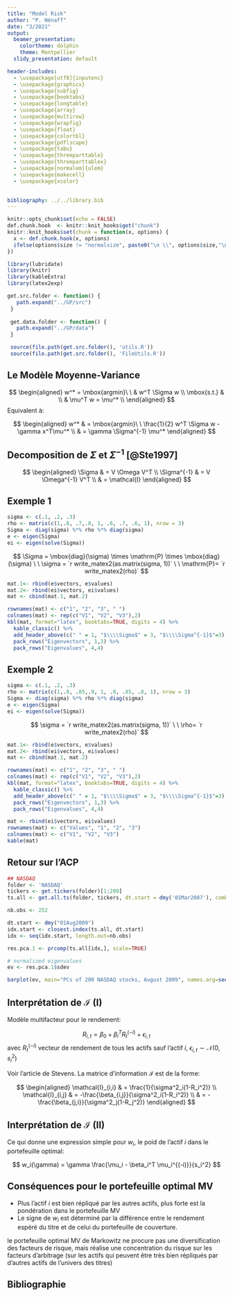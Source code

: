 ```yaml
---
title: "Model Risk"
author: "P. Hénaff"
date: "3/2021"
output:
  beamer_presentation:
    colortheme: dolphin
    theme: Montpellier
  slidy_presentation: default

header-includes:
  - \usepackage[utf8]{inputenc}
  - \usepackage{graphicx}
  - \usepackage{subfig}
  - \usepackage{booktabs}
  - \usepackage{longtable}
  - \usepackage{array}
  - \usepackage{multirow}
  - \usepackage{wrapfig}
  - \usepackage{float}
  - \usepackage{colortbl}
  - \usepackage{pdflscape}
  - \usepackage{tabu}
  - \usepackage{threeparttable}
  - \usepackage{threeparttablex}
  - \usepackage[normalem]{ulem}
  - \usepackage{makecell}
  - \usepackage{xcolor}

  
bibliography: ../../library.bib
---
```


```r
knitr::opts_chunk$set(echo = FALSE)
def.chunk.hook  <- knitr::knit_hooks$get("chunk")
knitr::knit_hooks$set(chunk = function(x, options) {
  x <- def.chunk.hook(x, options)
  ifelse(options$size != "normalsize", paste0("\n \\", options$size,"\n\n", x, "\n\n \\normalsize"), x)
})
```

```r
library(lubridate)
library(knitr)
library(kableExtra)
library(latex2exp)

get.src.folder <- function() {
   path.expand("../GP/src")
 }
 
 get.data.folder <- function() {
   path.expand("../GP/data")
 }

 source(file.path(get.src.folder(), 'utils.R'))
 source(file.path(get.src.folder(), 'FileUtils.R'))
```

## Le Modèle Moyenne-Variance

$$
\begin{aligned}
    w^* = \mbox{argmin}\ \  &  w^T \Sigma w \\
    \mbox{s.t.} & \\
    & \mu^T w = \mu^* \\
\end{aligned}
$$
Equivalent à:

$$
\begin{aligned}
w^* & = \mbox{argmin}\ \   \frac{1}{2} w^T \Sigma w - \gamma x^T\mu^* \\
& = \gamma \Sigma^{-1} \mu^*
\end{aligned}
$$

## Decomposition de $\Sigma$ et $\Sigma^{-1}$ [@Ste1997]

$$
\begin{aligned}
\Sigma & = V \Omega V^T \\
\Sigma^{-1} & = V \Omega^{-1} V^T \\
& = \mathcal{I}
\end{aligned}
$$



## Exemple 1

```r
sigma <- c(.1, .2, .3)
rho <- matrix(c(1,.8, .7,.8, 1, .6, .7, .6, 1), nrow = 3)
Sigma <- diag(sigma) %*% rho %*% diag(sigma)
e <- eigen(Sigma)
ei <- eigen(solve(Sigma))
```

$$
\Sigma = \mbox{diag}(\sigma) \times \mathrm{P} \times \mbox{diag}(\sigma) \ \ \sigma = `r write_matex2(as.matrix(sigma, 1))` \ \ \mathrm{P}= `r write_matex2(rho)`
$$


```r
mat.1<- rbind(e$vectors, e$values)
mat.2<- rbind(ei$vectors, ei$values)
mat <- cbind(mat.1, mat.2)

rownames(mat) <- c("1", "2", "3", " ")
colnames(mat) <- rep(c("V1", "V2", "V3"),2)
kbl(mat, format="latex", booktabs=TRUE, digits = 4) %>%
  kable_classic() %>%
  add_header_above(c(" " = 1, "$\\\\Sigma$" = 3, "$\\\\Sigma^{-1}$"=3), escape=F) %>%
  pack_rows("Eigenvectors", 1,3) %>%
  pack_rows("Eigenvalues", 4,4)
```
## Exemple 2

```r
sigma <- c(.1, .2, .3)
rho <- matrix(c(1,.9, .85,.9, 1, .8, .85, .8, 1), nrow = 3)
Sigma <- diag(sigma) %*% rho %*% diag(sigma)
e <- eigen(Sigma)
ei <- eigen(solve(Sigma))
```

$$
\sigma = `r write_matex2(as.matrix(sigma, 1))` \ \ \rho= `r write_matex2(rho)`
$$


```r
mat.1<- rbind(e$vectors, e$values)
mat.2<- rbind(ei$vectors, ei$values)
mat <- cbind(mat.1, mat.2)

rownames(mat) <- c("1", "2", "3", " ")
colnames(mat) <- rep(c("V1", "V2", "V3"),2)
kbl(mat, format="latex", booktabs=TRUE, digits = 4) %>%
  kable_classic() %>%
  add_header_above(c(" " = 1, "$\\\\Sigma$" = 3, "$\\\\Sigma^{-1}$"=3), escape=F) %>%
  pack_rows("Eigenvectors", 1,3) %>%
  pack_rows("Eigenvalues", 4,4)
```


```r
mat <- rbind(ei$vectors, ei$values)
rownames(mat) <- c("Values", "1", "2", "3")
colnames(mat) <- c("V1", "V2", "V3")
kable(mat)
```

## Retour sur l'ACP

```r
## NASDAQ
folder <- 'NASDAQ'
tickers <- get.tickers(folder)[1:200]
ts.all <- get.all.ts(folder, tickers, dt.start = dmy('01Mar2007'), combine = TRUE)
```

```r
nb.obs <- 252

dt.start <- dmy("01Aug2009")
idx.start <- closest.index(ts.all, dt.start)
idx <- seq(idx.start, length.out=nb.obs)

res.pca.1 <- prcomp(ts.all[idx,], scale=TRUE)

# normalized eigenvalues
ev <- res.pca.1$sdev
```

```r
barplot(ev, main="PCs of 200 NASDAQ stocks, August 2009", names.arg=seq_along(ev), ylim=range(pretty(c(0, ev))))
```

## Interprétation de $\mathcal{I}$  (I)

Modèle multifacteur pour le rendement:

$$
R_{i,t} = \beta_0 + \beta_i^T R_t^{(-i)} + \epsilon_{i,t}
$$
avec $R_t^{(-i)}$ vecteur de rendement de tous les actifs sauf l'actif $i$, $\epsilon_{i,t} \sim \mathcal{N}(0, s_i^2)$

Voir l'article de Stevens. La matrice d'information $\mathcal{I}$ est de la forme:

$$
\begin{aligned}
\mathcal{I}_{i,i} & = \frac{1}{\sigma^2_i(1-R_i^2)} \\
\mathcal{I}_{i,j} & = -\frac{\beta_{i,j}}{\sigma^2_i(1-R_i^2)} \\
 & = -\frac{\beta_{j,i}}{\sigma^2_j(1-R_j^2)}
 \end{aligned}
$$
 
 
## Interprétation de $\mathcal{I}$ (II)
 
Ce qui donne une expression simple pour $w_i$, le poid de l'actif $i$ dans le portefeuille optimal:
 
$$
 w_i(\gamma) = \gamma \frac{\mu_i - \beta_i^T \mu_i^{(-i)}}{s_i^2}
$$
 
## Conséquences pour le portefeuille optimal MV

- Plus l'actif $i$ est bien répliqué par les autres actifs, plus forte est la pondération dans le portefeuille MV
- Le signe de $w_i$ est déterminé par la différence entre le rendement espéré du titre et de celui du portefeuille de couverture. 

le portefeuille optimal MV de Markowitz ne procure pas une diversification des facteurs de risque, mais réalise une concentration du risque sur les facteurs d'arbitrage (sur les actifs qui peuvent être très bien répliqués par d'autres actifs de l'univers des titres) 

## Bibliographie

